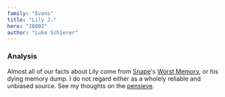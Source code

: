 ```yaml
---
family: "Evans"
title: "Lily J."
hero: "I0002"
author: "Luke Schierer"
---
```


<Individual id={frontmatter.id} ></Individual>

### Analysis

Almost all of our facts about Lily come from [Snape]'s [Worst Memory][], or his
dying memory dump. I do not regard either as a wholely reliable and unbiased
source.  See my thoughts on the [pensieve][].

[pensieve]: <../../../magic/time/pensieve>

[Snape]: <../../snape/severus>

[Worst Memory]: <../../snape/severus/swm/>
